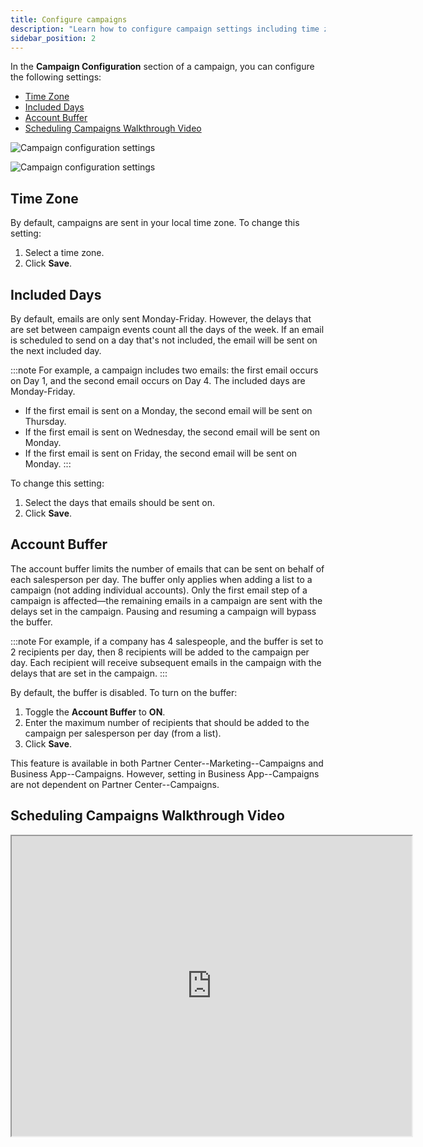 ```yaml
---
title: Configure campaigns
description: "Learn how to configure campaign settings including time zone, included days, account buffer, and more."
sidebar_position: 2
---
```


In the **Campaign Configuration** section of a campaign, you can configure the following settings:

- [Time Zone](#time-zone)
- [Included Days](#included-days)
- [Account Buffer](#account-buffer)
- [Scheduling Campaigns Walkthrough Video](#scheduling-campaigns-walkthrough-video)

![Campaign configuration settings](/img/marketing/marketing-campaigns/configure-campaigns/campaign-config-1.jpg)

![Campaign configuration settings](/img/marketing/marketing-campaigns/configure-campaigns/campaign-config-2.jpg)

## Time Zone

By default, campaigns are sent in your local time zone. To change this setting:

1. Select a time zone.
2. Click **Save**.

## Included Days

By default, emails are only sent Monday-Friday. However, the delays that are set between campaign events count all the days of the week. If an email is scheduled to send on a day that's not included, the email will be sent on the next included day.

:::note
For example, a campaign includes two emails: the first email occurs on Day 1, and the second email occurs on Day 4. The included days are Monday-Friday.
- If the first email is sent on a Monday, the second email will be sent on Thursday.
- If the first email is sent on Wednesday, the second email will be sent on Monday.
- If the first email is sent on Friday, the second email will be sent on Monday.
:::

To change this setting:

1. Select the days that emails should be sent on.
2. Click **Save**.

## Account Buffer

The account buffer limits the number of emails that can be sent on behalf of each salesperson per day. The buffer only applies when adding a list to a campaign (not adding individual accounts). Only the first email step of a campaign is affected—the remaining emails in a campaign are sent with the delays set in the campaign. Pausing and resuming a campaign will bypass the buffer.

:::note
For example, if a company has 4 salespeople, and the buffer is set to 2 recipients per day, then 8 recipients will be added to the campaign per day. Each recipient will receive subsequent emails in the campaign with the delays that are set in the campaign.
:::

By default, the buffer is disabled. To turn on the buffer:

1. Toggle the **Account Buffer** to **ON**.
2. Enter the maximum number of recipients that should be added to the campaign per salesperson per day (from a list).
3. Click **Save**.

This feature is available in both Partner Center--Marketing--Campaigns and Business App--Campaigns. However, setting in Business App--Campaigns are not dependent on Partner Center--Campaigns.

## Scheduling Campaigns Walkthrough Video

<iframe 
  src="https://drive.google.com/file/d/17wY5cNDUF8X4WQ2nVLBn5BaSvFA4RoEe/preview" 
  width="640" 
  height="480" 
  allowFullScreen
></iframe>